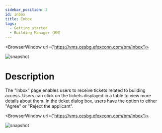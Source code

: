 ---
sidebar_position: 2
id: inbox
title: Inbox
tags:
  - Getting started
  - Building Manager (BM)
---


<BrowserWindow url={'https://vms.cesbg.efoxconn.com/bm/inbox'}>

![snapshot](../assets/bm/bm-inbox-zh-hant.png)

</BrowserWindow>

# Description

The "Inbox" page enables users to receive tickets related to building access. Users can click on the tickets displayed in a table to view more details about them. In the ticket dialog box, users have the option to either "Agree" or "Reject the applicant".

<BrowserWindow url={'https://vms.cesbg.efoxconn.com/bm/inbox'}>

![snapshot](../assets/bm/bm-inbox-ticket-zh-hant.png)

</BrowserWindow>
